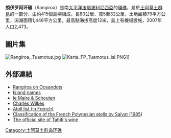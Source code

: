 {{Refimprove|time=2018-08-18T11:26:32+00:00}}
{{Infobox islands
| name             = 朗伊罗阿环礁<br>Rangiroa
| native name      =
| native name link = 
| image name       = Rangiroa STS51I-31-25.jpg
| image caption    = [[NASA|NASA]] picture of Rangiroa Atoll
| pushpin_map      = French Polynesia
| pushpin_map_caption = 
| coordinates      = {{Coord|15|07|31|S|147|38|43|W|type:isle_region:PF|display=inline,title}}
| location         = [[Pacific_Ocean|Pacific Ocean]]
| archipelago      = [[Tuamotus|Tuamotus]]
| total islands    = 415
| area_km2         = 79
| length_km        = 80
| width_km         = 32
| highest mount    = (unnamed)
| elevation_m      = 12
| country          = France
| country admin divisions title      = [[Overseas_collectivity|Overseas collectivity]]
| country admin divisions            = [[French_Polynesia|French Polynesia]]
| country admin divisions title 1    = [[French_Polynesia#Administrative_divisions|Administrative subdivision]]
| country admin divisions 1          = [[Tuamotus|Tuamotus]]
| country admin divisions title 2    = [[Communes_of_France|Commune]]
| country admin divisions 2          = '''Rangiroa'''
| country capital                    = [[Avatoru|Avatoru]]
| country largest city               = [[Tiputa|Tiputa]]
| country largest city population    = 817
| population       = 2,567
| population as of = 2012
| population footnotes = <ref>{{cite web|title=Population|url=http://www.ispf.pf/bases/Recensements/2012/Donnees_detaillees.aspx|website=Institut de la statistique de la Polynésie française|accessdate=15 October 2014|archive-date=2020-03-29|archive-url=https://web.archive.org/web/20200329080620/http://www.ispf.pf/bases/Recensements/2012/Donnees_detaillees.aspx|dead-url=yes}}</ref>
}}
'''朗伊罗阿环礁'''（Rangiroa）是南[[太平洋|太平洋]][[法屬波利尼西亞|法屬波利尼西亞]]的[[環礁|環礁]]，屬於[[土阿莫土群島|土阿莫土群島]]的一部分，由約415個島嶼組成，長80公里、寬5至32公里，土地面積79平方公里，潟湖面積1,446平方公里，最高點海拔高度12米，島上有機場設施，2007年人口2,473。
==圖片集==
[[File:Rangiroa,_Tuamotus.jpg|thumb]]
[[File:Karta_FP_Tuamotus_isl.PNG|thumbnail]]]]

==外部連結==
*[http://oceandots.com/pacific/tuamotu/rangiroa.php Rangiroa on Oceandots] {{Wayback|url=http://oceandots.com/pacific/tuamotu/rangiroa.php |date=20101223043232 }}
*[https://web.archive.org/web/20120210193443/http://www.jps.auckland.ac.nz/document/Volume_8_1899/Volume_8%2C_No._4%2C_December_1899/Names_of_the_Paumotu_Islands%2C_by_J.L._Young%2C_p_264-268?action=null Island names]
*[http://www.nla.gov.au/cdview/nla.map-rm531&mode=moreinfo le Maire & Schouten]
*[https://web.archive.org/web/20090416150900/http://www.catholiquenapuka.pf/Page/Histoire/charleswilkes.html Charles Wilkes]
*[https://web.archive.org/web/20070228115907/http://www.pacific-image.pf/pages/boutic/dboutic_cdrom_sp132.html Atoll list (in French)]
*[https://web.archive.org/web/20130926093601/http://www.com.univ-mrs.fr/IRD/atollpol/irdpoly/uksalv85.htm Classification of the French Polynesian atolls by Salvat (1985)]
*[https://web.archive.org/web/20100402003746/http://www.vindetahiti.pf/eng/englishhome.html The official site of Tahiti's wine]

{{Tuamotus}}
{{FrenchPolynesia-geo-stub}}
[[Category:土阿莫土群岛环礁|Category:土阿莫土群岛环礁]]